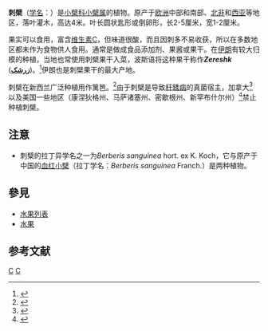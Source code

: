 {{Speciesbox 
| genus = Berberis
| species = vulgaris
| authority = L.
}}

'''刺檗'''（[[学名|学名]]：{{lang|la|''Berberis vulgaris''}}）是[[小檗科|小檗科]][[小檗属|小檗属]]的植物。原产于[[欧洲|欧洲]]中部和南部、[[北非|北非]]和[[西亚|西亚]]等地区，落叶灌木，高达4米。叶长圆状匙形或倒卵形，长2-5厘米，宽1-2厘米。

果实可以食用，富含[[维生素C|维生素C]]，但味道很酸，而且因刺多不易收获，所以在多数地区都未作为食物供人食用。通常是做成食品添加剂、果酱或果干。在[[伊朗|伊朗]]有较大归模的种植，当地也常使用刺檗果干入菜，波斯语将这种果干称作'''''Zereshk''''' ('''[[wikt:زرشک|زرشک]]''')。<ref>{{cite journal |doi=10.1016/j.indcrop.2013.07.061 |title=Cultivation of Iranian seedless barberry (''Berberis integerrima'' 'Bidaneh'): A medicinal shrub |year=2013 |last1=Alemardan |first1=Ali |last2=Asadi |first2=Wahab |last3=Rezaei |first3=Mehdi |last4=Tabrizi |first4=Leila |last5=Mohammadi |first5=Siavash |journal=Industrial Crops and Products |volume=50 |pages=276–87}}</ref>伊朗也是刺檗果干的最大产地。

刺檗在新西兰广泛种植用作篱笆。<ref>{{cite book |chapterurl=http://www.rnzih.org.nz/pages/berberisglaucocarpa.htm |chapter=''Berberis glaucocarpa'' barberry |editor1-first=Ian |editor1-last=Popay |editor2-first=Paul |editor2-last=Champion |editor3-first=Trevor |editor3-last=James |title=An Illustrated Guide to Common Weeds of New Zealand |edition=3rd |location=Christchurch |publisher=New Zealand Plant Protection Society |year=2010 |isbn=978-0-473-16285-6 |access-date=2016-07-25 |archive-date=2020-07-26 |archive-url=https://web.archive.org/web/20200726222710/http://www.rnzih.org.nz/pages/berberisglaucocarpa.htm |dead-url=no }}</ref>由于刺檗是导致[[秆銹病|秆銹病]]的真菌宿主，加拿大<ref>{{cite web |url=http://www.inspection.gc.ca/plants/plant-protection/directives/horticulture/d-01-04/eng/1333479606359/1333480359713 |title=存档副本 |accessdate=2015-03-07 |deadurl=yes |archiveurl=https://web.archive.org/web/20150402101550/http://www.inspection.gc.ca/plants/plant-protection/directives/horticulture/d-01-04/eng/1333479606359/1333480359713 |archivedate=2015-04-02 }}</ref>以及美国一些地区（康涅狄格州、马萨诸塞州、密歇根州、新罕布什尔州）<ref name=PLANTS>{{PLANTS|id=BEVU|taxon=Berberis vulgaris|accessdate=24 March 2016}}</ref>禁止种植刺檗。

==注意==
*刺檗的拉丁异学名之一为''Berberis sanguinea'' hort. ex K. Koch，它与原产于中国的[[血红小檗|血红小檗]]（拉丁学名：''Berberis sanguinea'' Franch.）是两种植物。

== 參見 ==
* [[水果列表|水果列表]]
* [[水果|水果]]

== 参考文献 ==
{{Reflist}}

{{Commons|Berberis vulgaris}}
{{Taxonbar|from=Q158563}}

[[Category:小檗属|C]]
[[Category:卡尔·林奈命名的生物分类|C]]